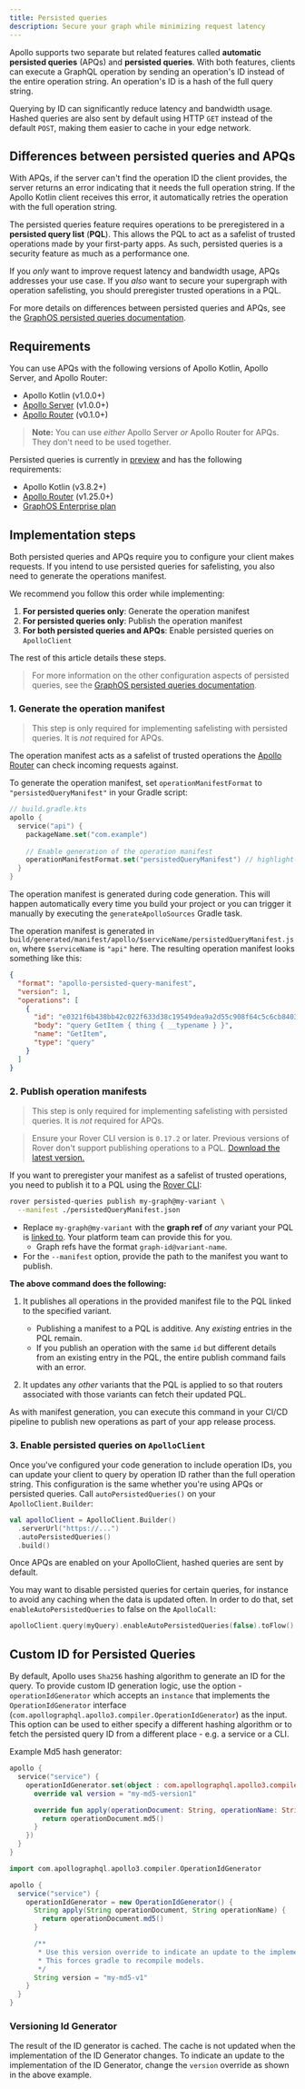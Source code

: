 ```yaml
---
title: Persisted queries 
description: Secure your graph while minimizing request latency
---
```


Apollo supports two separate but related features called **automatic persisted queries** (APQs) and **persisted queries**.
With both features, clients can execute a GraphQL operation by sending an operation's ID instead of the entire operation string. An operation's ID is a hash of the full query string. 

Querying by ID can significantly reduce latency and bandwidth usage. Hashed queries are also sent by default using HTTP `GET` instead of the default `POST`, making them easier to cache in your edge network.

## Differences between persisted queries and APQs

With APQs, if the server can't find the operation ID the client provides, the server returns an error indicating that it needs the full operation string. If the Apollo Kotlin client receives this error, it automatically retries the operation with the full operation string.

The persisted queries feature requires operations to be preregistered in a **persisted query list** (**PQL**).
This allows the PQL to act as a safelist of trusted operations made by your first-party apps. As such, persisted queries is a security feature as much as a performance one.

If you _only_ want to improve request latency and bandwidth usage, APQs addresses your use case. If you _also_ want to secure your supergraph with operation safelisting, you should preregister trusted operations in a PQL.

For more details on differences between persisted queries and APQs, see the [GraphOS persisted queries documentation](/graphos/operations/persisted-queries#differences-from-automatic-persisted).

## Requirements

You can use APQs with the following versions of Apollo Kotlin, Apollo Server, and Apollo Router:
- Apollo Kotlin (v1.0.0+)
- [Apollo Server](/apollo-server/) (v1.0.0+)
- [Apollo Router](/router) (v0.1.0+)

> **Note:** You can use _either_ Apollo Server _or_ Apollo Router for APQs. They don't need to be used together.

Persisted queries is currently in [preview](/resources/product-launch-stages#preview) and has the following requirements:
- Apollo Kotlin (v3.8.2+)
- [Apollo Router](/router) (v1.25.0+)
- [GraphOS Enterprise plan](/graphos/enterprise/)

## Implementation steps

Both persisted queries and APQs require you to configure your client makes requests. If you intend to use persisted queries for safelisting, you also need to generate the operations manifest.

We recommend you follow this order while implementing:

1. **For persisted queries only**: Generate the operation manifest
1. **For persisted queries only**: Publish the operation manifest
1. **For both persisted queries and APQs**: Enable persisted queries on `ApolloClient`

The rest of this article details these steps.

> For more information on the other configuration aspects of persisted queries, see the [GraphOS persisted queries documentation](/graphos/operations/persisted-queries).

### 1. Generate the operation manifest

> This step is only required for implementing safelisting with persisted queries. It is _not_ required for APQs.

The operation manifest acts as a safelist of trusted operations the [Apollo Router](/router/) can check incoming requests against. 

To generate the operation manifest, set `operationManifestFormat` to `"persistedQueryManifest"` in your Gradle script:

```kotlin
// build.gradle.kts
apollo {
  service("api") {
    packageName.set("com.example")
    
    // Enable generation of the operation manifest
    operationManifestFormat.set("persistedQueryManifest") // highlight-line 
  }
}
```

The operation manifest is generated during code generation. This will happen automatically every time you build your project or you can trigger it manually by executing the `generateApolloSources` Gradle task. 

The operation manifest is generated in `build/generated/manifest/apollo/$serviceName/persistedQueryManifest.json`, where `$serviceName` is `"api"` here. The resulting operation manifest looks something like this:

```json title="persistedQueryManifest.json"
{
  "format": "apollo-persisted-query-manifest",
  "version": 1,
  "operations": [
    {
      "id": "e0321f6b438bb42c022f633d38c19549dea9a2d55c908f64c5c6cb8403442fef",
      "body": "query GetItem { thing { __typename } }",
      "name": "GetItem",
      "type": "query"
    }
  ]
}
```

### 2. Publish operation manifests

> This step is only required for implementing safelisting with persisted queries. It is _not_ required for APQs.

<blockquote>

Ensure your Rover CLI version is `0.17.2` or later. Previous versions of Rover don't support publishing operations to a PQL.
[Download the latest version.](/rover/getting-started/)

</blockquote>

If you want to preregister your manifest as a safelist of trusted operations, you need to publish it to a PQL using the [Rover CLI](/rover/):

```bash title="Example command"
rover persisted-queries publish my-graph@my-variant \
  --manifest ./persistedQueryManifest.json
```

- Replace `my-graph@my-variant` with the **graph ref** of _any_ variant your PQL is [linked to](/graphos/operations/persisted-queries#12-link-the-pql-to-variants). Your platform team can provide this for you.
    - Graph refs have the format `graph-id@variant-name`.
- For the `--manifest` option, provide the path to the manifest you want to publish.

**The above command does the following:**

1. It publishes all operations in the provided manifest file to the PQL linked to the specified variant.
    - Publishing a manifest to a PQL is additive. Any _existing_ entries in the PQL remain.
    - If you publish an operation with the same `id` but different details from an existing entry in the PQL, the entire publish command fails with an error.

2. It updates any _other_ variants that the PQL is applied to so that routers associated with those variants can fetch their updated PQL.

As with manifest generation, you can execute this command in your CI/CD pipeline to publish new operations as part of your app release process.

### 3. Enable persisted queries on `ApolloClient`

Once you've configured your code generation to include operation IDs, you can update your client to query by operation ID rather than the full operation string. This configuration is the same whether you're using APQs or persisted queries. Call `autoPersistedQueries()` on your `ApolloClient.Builder`:

```kotlin
val apolloClient = ApolloClient.Builder()
  .serverUrl("https://...")
  .autoPersistedQueries()
  .build()
```

Once APQs are enabled on your ApolloClient, hashed queries are sent by default.

You may want to disable persisted queries for certain queries, for instance to avoid any caching when the data is updated often. In order to do that, set `enableAutoPersistedQueries` to false on the `ApolloCall`:

```kotlin
apolloClient.query(myQuery).enableAutoPersistedQueries(false).toFlow()
```

## Custom ID for Persisted Queries 

By default, Apollo uses `Sha256` hashing algorithm to generate an ID for the query. To provide custom ID generation logic, use the option - `operationIdGenerator` which accepts an `instance` that implements the `OperationIdGenerator` interface (`com.apollographql.apollo3.compiler.OperationIdGenerator`) as the input. This option can be used to either specify a different hashing algorithm or to fetch the persisted query ID from a different place - e.g. a service or a CLI.

Example Md5 hash generator:

<MultiCodeBlock>

```kotlin
apollo {
  service("service") {
    operationIdGenerator.set(object : com.apollographql.apollo3.compiler.OperationIdGenerator {
      override val version = "my-md5-version1"

      override fun apply(operationDocument: String, operationName: String): String {
        return operationDocument.md5()
      }
    })
  }
}
```

```groovy
import com.apollographql.apollo3.compiler.OperationIdGenerator

apollo {
  service("service") {
    operationIdGenerator = new OperationIdGenerator() {
      String apply(String operationDocument, String operationName) {
        return operationDocument.md5()
      }

      /**
       * Use this version override to indicate an update to the implementation.
       * This forces gradle to recompile models.
       */
      String version = "my-md5-v1"
    }
  }
}
```

</MultiCodeBlock>

### Versioning Id Generator

The result of the ID generator is cached. The cache is not updated when the implementation of the ID Generator changes. To indicate an update to the implementation of the ID Generator, change the `version` override as shown in the above example.
